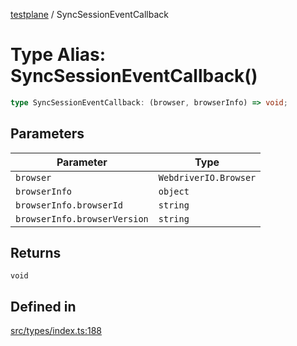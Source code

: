 [testplane](../README.mdx) / SyncSessionEventCallback

# Type Alias: SyncSessionEventCallback()

```ts
type SyncSessionEventCallback: (browser, browserInfo) => void;
```

## Parameters

| Parameter | Type |
| ------ | ------ |
| `browser` | `WebdriverIO.Browser` |
| `browserInfo` | `object` |
| `browserInfo.browserId` | `string` |
| `browserInfo.browserVersion` | `string` |

## Returns

`void`

## Defined in

[src/types/index.ts:188](https://github.com/gemini-testing/testplane/blob/57d0b182c37e21d8bdf52acbb137a028841767af/src/types/index.ts#L188)
